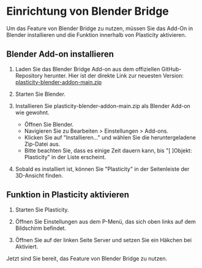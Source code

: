# Einrichtung von Blender Bridge

Um das Feature von Blender Bridge zu nutzen, müssen Sie das Add-On in Blender installieren und die Funktion innerhalb von Plasticity aktivieren.

## Blender Add-on installieren

1. Laden Sie das Blender Bridge Add-on aus dem offiziellen GitHub-Repository herunter. Hier ist der direkte Link zur neuesten Version:
    [plasticity-blender-addon-main.zip](https://github.com/nkallen/plasticity-blender-addon/archive/refs/heads/main.zip)

2. Starten Sie Blender.

3. Installieren Sie plasticity-blender-addon-main.zip als Blender Add-on wie gewohnt.
    - Öffnen Sie Blender.
    - Navigieren Sie zu Bearbeiten > Einstellungen > Add-ons.
    - Klicken Sie auf "Installieren..." und wählen Sie die heruntergeladene Zip-Datei aus.
    - Bitte beachten Sie, dass es einige Zeit dauern kann, bis "[ ]Objekt: Plasticity" in der Liste erscheint.

4. Sobald es installiert ist, können Sie "Plasticity" in der Seitenleiste der 3D-Ansicht finden.

## Funktion in Plasticity aktivieren

1. Starten Sie Plasticity.

2. Öffnen Sie Einstellungen aus dem P-Menü, das sich oben links auf dem Bildschirm befindet.

3. Öffnen Sie auf der linken Seite Server und setzen Sie ein Häkchen bei Aktiviert.

Jetzt sind Sie bereit, das Feature von Blender Bridge zu nutzen.